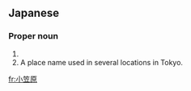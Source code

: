 ==Japanese==
{{ja-kanjitab|小|笠|原}}

===Proper noun===
{{ja-pos|proper noun|おがさわら}}

# {{surname|lang=ja|sort=おがさわら}}
# A place name used in several locations in Tokyo.

[[fr:小笠原]]